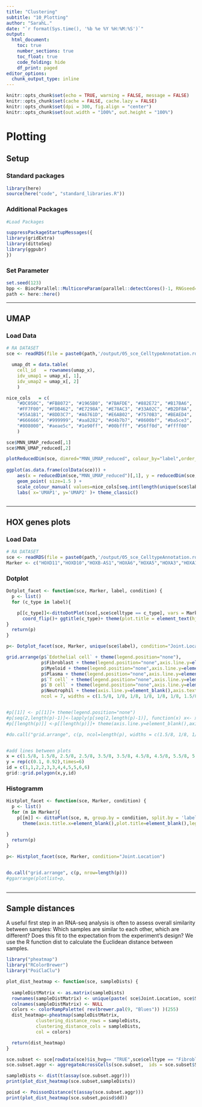 ```yaml
---
title: "Clustering"
subtitle: "10_Plotting"
author: "SarahL."
date: "`r format(Sys.time(), '%b %e %Y %H:%M:%S')`"
output: 
  html_document:
    toc: true
    number_sections: true   
    toc_float: true
    code_folding: hide
    df_print: paged
editor_options:
  chunk_output_type: inline
---
```


```r
knitr::opts_chunk$set(echo = TRUE, warning = FALSE, message = FALSE)
knitr::opts_chunk$set(cache = FALSE, cache.lazy = FALSE)
knitr::opts_chunk$set(dpi = 300, fig.align = "center")
knitr::opts_chunk$set(out.width = "100%", out.height = "100%")
```


# Plotting

## Setup

### Standard packages

```r
library(here)
source(here("code", "standard_libraries.R"))
```

### Additional Packages

```r
#Load Packages

suppressPackageStartupMessages({
library(gridExtra)
library(dittoSeq)
library(ggpubr)
})

```


### Set Parameter

```r
set.seed(123)
bpp <- BiocParallel::MulticoreParam(parallel::detectCores()-1, RNGseed=123)
path <- here::here()
```



-------------------------------------------------------------------------------------------------------------------------------------------------------------

## UMAP

### Load Data

```r
# RA DATASET
sce <- readRDS(file = paste0(path,'/output/05_sce_CelltypeAnnotation.rds'))

```

```r
  umap_dt = data.table(
    cell_id   = rownames(umap_x),
    idv_umap1 = umap_x[, 1],
    idv_umap2 = umap_x[, 2]
    )

nice_cols   = c(
    "#DC050C", "#FB8072", "#1965B0", "#7BAFDE", "#882E72", "#B17BA6",
    "#FF7F00", "#FDB462", "#E7298A", "#E78AC3", "#33A02C", "#B2DF8A",
    "#55A1B1", "#8DD3C7", "#A6761D", "#E6AB02", "#7570B3", "#BEAED4",
    "#666666", "#999999", "#aa8282", "#d4b7b7", "#8600bf", "#ba5ce3",
    "#808000", "#aeae5c", "#1e90ff", "#00bfff", "#56ff0d", "#ffff00"
    )

sce$MNN_UMAP_reduced[,1]
sce$MNN_UMAP_reduced[,2]

plotReducedDim(sce, dimred="MNN_UMAP_reduced", colour_by="label",order_by="label",point_alpha=1,point_size=1)
 
ggplot(as.data.frame(colData(sce))) + 
    aes(x = reducedDim(sce,"MNN_UMAP_reduced")[,1], y = reducedDim(sce,"MNN_UMAP_reduced")[,2], colour = label) + 
    geom_point( size=1.5 ) + 
    scale_colour_manual( values=nice_cols[seq.int(length(unique(sce$label)))] ) + theme( axis.text=element_blank(), legend.position='right' ) +
    labs( x='UMAP1', y='UMAP2' )+ theme_classic()



```

-------------------------------------------------------------------------------------------------------------------------------------------------------------

## HOX genes plots

### Load Data

```r
# RA DATASET
sce <- readRDS(file = paste0(path,'/output/05_sce_CelltypeAnnotation.rds'))
Marker <- c("HOXD11","HOXD10","HOXB-AS1","HOXA6","HOXA5","HOXA3","HOXA11-AS","HOXC9","HOXC8","HOXC11","HOXC10","HOXC-AS1","HOXC-AS2","HOXC-AS3","HOXB3","HOXB2")

```

### Dotplot

```r

Dotplot_facet <- function(sce, Marker, label, condition) {
  p <- list() 
  for (c_type in label){

    p[[c_type]]<-dittoDotPlot(sce[,sce$celltype == c_type], vars = Marker , group.by = "Joint.Location",min.color="lightgrey", max.color="blue",min.percent=0.1,max.percent=1,scale = FALSE,max=2 )+ theme(axis.title.x=element_blank())+
      coord_flip()+ ggtitle(c_type)+ theme(plot.title = element_text(hjust = 0.5))
}
  return(p) 
}

```


```r

p<- Dotplot_facet(sce, Marker, unique(sce$label), condition="Joint.Location")

grid.arrange(p$`Edothelial cell` + theme(legend.position="none"), 
             p$Fibroblast + theme(legend.position="none",axis.line.y=element_blank(),axis.text.y=element_blank(),axis.ticks.y=element_blank()), 
             p$Myeloid + theme(legend.position="none",axis.line.y=element_blank(),axis.text.y=element_blank(),axis.ticks.y=element_blank()), 
             p$Plasma + theme(legend.position="none",axis.line.y=element_blank(),axis.text.y=element_blank(),axis.ticks.y=element_blank()), 
             p$`T cell` + theme(legend.position="none",axis.line.y=element_blank(),axis.text.y=element_blank(),axis.ticks.y=element_blank()), 
             p$`B cell` + theme(legend.position="none",axis.line.y=element_blank(),axis.text.y=element_blank(),axis.ticks.y=element_blank()), 
             p$Neutrophil + theme(axis.line.y=element_blank(),axis.text.y=element_blank(),axis.ticks.y=element_blank()), 
             ncol = 7, widths = c(1.5/8, 1/8, 1/8, 1/8, 1/8, 1/8, 1.5/8))


#p[[1]] <- p[[1]]+ theme(legend.position="none")
#p[seq(2,length(p)-1)]<-lapply(p[seq(2,length(p)-1)], function(x) x<- x + theme(legend.position="none",axis.line.y=element_blank(),axis.text.y=element_blank(),axis.ticks.y=element_blank()))
#p[[length(p)]] <-p[[length(p)]]+ theme(axis.line.y=element_blank(),axis.text.y=element_blank(),axis.ticks.y=element_blank())

#do.call("grid.arrange", c(p, ncol=length(p), widths = c(1.5/8, 1/8, 1/8, 1/8, 1/8, 1/8, 1.5/8)))


#add lines between plots
x = c(1.5/8, 1.5/8, 2.5/8, 2.5/8, 3.5/8, 3.5/8, 4.5/8, 4.5/8, 5.5/8, 5.5/8, 6.5/8, 6.5/8)
y = rep(c(0.1, 0.92),times=6)
id = c(1,1,2,2,3,3,4,4,5,5,6,6)
grid::grid.polygon(x,y,id)
```

### Histogramm

```r

Histplot_facet <- function(sce, Marker, condition) {
  p <- list() 
  for (m in Marker){
    p[[m]] <- dittoPlot(sce, m, group.by = condition, split.by = 'label' ,split.ncol = 7,max=2)+
      theme(axis.title.x=element_blank(),plot.title=element_blank(),legend.position="none",strip.background = element_blank(),strip.text.x = element_blank(), axis.text.x=element_blank())
      
}
  return(p) 
}


```

```r

p<- Histplot_facet(sce, Marker, condition="Joint.Location")


do.call("grid.arrange", c(p, nrow=length(p)))
#ggarrange(plotlist=p,
          
```

-------------------------------------------------------------------------------------------------------------------------------------------------------------

## Sample distances

A useful first step in an RNA-seq analysis is often to assess overall similarity between samples: Which samples are similar to each other, which are different? Does this fit to the expectation from the experiment’s design? We use the R function dist to calculate the Euclidean distance between samples.

```r
library("pheatmap")
library("RColorBrewer")
library("PoiClaClu")

plot_dist_heatmap <- function(sce, sampleDists) {
  
  sampleDistMatrix <- as.matrix(sampleDists)
  rownames(sampleDistMatrix) <- unique(paste( sce$Joint.Location, sce$Sample, sep = ":" ))
  colnames(sampleDistMatrix) <- NULL
  colors <- colorRampPalette( rev(brewer.pal(9, "Blues")) )(255)
  dist_heatmap<-pheatmap(sampleDistMatrix,
           clustering_distance_rows = sampleDists,
           clustering_distance_cols = sampleDists,
           col = colors)

  return(dist_heatmap) 
}

```



```r

sce.subset <- sce[rowData(sce)$is_hvg== "TRUE",sce$celltype == "Fibroblast"]
sce.subset.aggr <- aggregateAcrossCells(sce.subset,  ids = sce.subset$Sample, statistics = "mean",use.assay.type = "logcounts")

sampleDists <- dist(t(assay(sce.subset.aggr)))
print(plot_dist_heatmap(sce.subset,sampleDists))

poisd <- PoissonDistance(t(assay(sce.subset.aggr)))
print(plot_dist_heatmap(sce.subset,poisd$dd))


```

